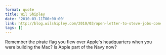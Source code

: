 ```yaml
---
format: quote
title: Wil Shipley
date: '2010-03-11T00:00:00'
link: http://blog.wilshipley.com/2010/03/open-letter-to-steve-jobs-concerning.html
tags: []
---
```




Remember the pirate flag you flew over Apple's headquarters when you were building the Mac? Is Apple part of the Navy now?
